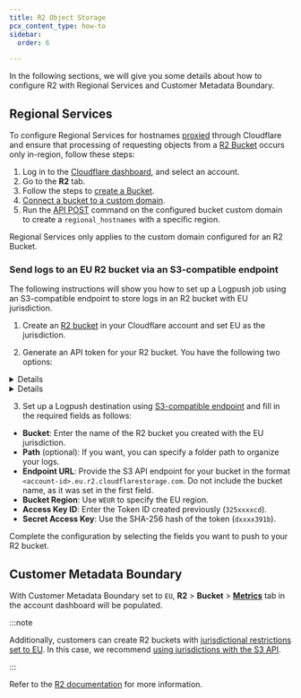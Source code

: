 ```yaml
---
title: R2 Object Storage
pcx_content_type: how-to
sidebar:
  order: 6

---
```



In the following sections, we will give you some details about how to configure R2 with Regional Services and Customer Metadata Boundary.

## Regional Services

To configure Regional Services for hostnames [proxied](/dns/manage-dns-records/reference/proxied-dns-records/) through Cloudflare and ensure that processing of requesting objects from a [R2 Bucket](/r2/buckets/) occurs only in-region, follow these steps:

1. Log in to the [Cloudflare dashboard](https://dash.cloudflare.com/), and select an account.
2. Go to the **R2** tab.
3. Follow the steps to [create a Bucket](/r2/buckets/create-buckets/).
4. [Connect a bucket to a custom domain](/r2/buckets/public-buckets/#connect-a-bucket-to-a-custom-domain).
5. Run the [API POST](/data-localization/regional-services/get-started/#configure-regional-services-via-api) command on the configured bucket custom domain to create a `regional_hostnames` with a specific region.

Regional Services only applies to the custom domain configured for an R2 Bucket.

### Send logs to an EU R2 bucket via an S3-compatible endpoint

The following instructions will show you how to set up a Logpush job using an S3-compatible endpoint to store logs in an R2 bucket with EU jurisdiction.

1. Create an [R2 bucket](/r2/get-started/) in your Cloudflare account and set EU as the jurisdiction.

2. Generate an API token for your R2 bucket. You have the following two options:

<Details header="Generate a token for a specific bucket (recommended)">

Go to the R2 section of your Cloudflare dashboard and select **Manage R2 API Tokens** to generate a token directly tied to your specific bucket. You can follow the instructions in the [Authentication](/r2/api/s3/tokens/) section. 

</Details>

<Details header="Generate a token for all buckets">

You can generate a API token in **Manage Account** > **Account API Tokens** or you can create a user-specific token:

1. Go to **My Profile** > **API Tokens** 
2. Select **Create Token** > **Create Custom Token**
3. Choose **Account** > **Workers R2 Storage** > **Edit** to set permissions.
4. To test your token, copy the `curl` command and paste it into a terminal.

```bash
curl "https://api.cloudflare.com/client/v4/user/tokens/verify" \
--header "Authorization: Bearer <API_TOKEN>"
```

The result:

```json
{
  "result": {
    "id": "325xxxxcd",
    "status": "active"
  },
  "success": true,
  "errors": [],
  "messages": [
    {
      "code": 10000,
      "message": "This API Token is valid and active",
      "type": null
    }
  ]
}
```

5. Generate a SHA-256 hash of the token:
      
```bash
echo -n "<token>" | shasum -a 256
```

This command will output a hash similar to `dxxxx391b`. 

</Details>

3. Set up a Logpush destination using [S3-compatible endpoint](/logs/get-started/enable-destinations/s3-compatible-endpoints/) and fill in the required fields as follows:

- **Bucket**: Enter the name of the R2 bucket you created with the EU jurisdiction.
- **Path** (optional): If you want, you can specify a folder path to organize your logs.
- **Endpoint URL**: Provide the S3 API endpoint for your bucket in the format `<account-id>.eu.r2.cloudflarestorage.com`. Do not include the bucket name, as it was set in the first field.
- **Bucket Region**: Use `WEUR` to specify the EU region.
- **Access Key ID**: Enter the Token ID created previously (`325xxxxcd`).
- **Secret Access Key**: Use the SHA-256 hash of the token (`dxxxx391b`).

Complete the configuration by selecting the fields you want to push to your R2 bucket.

## Customer Metadata Boundary

With Customer Metadata Boundary set to `EU`, **R2** > **Bucket** > [**Metrics**](/r2/platform/metrics-analytics/) tab in the account dashboard will be populated.

:::note


Additionally, customers can create R2 buckets with [jurisdictional restrictions set to EU](/r2/reference/data-location/#jurisdictional-restrictions). In this case, we recommend [using jurisdictions with the S3 API](/r2/reference/data-location/#using-jurisdictions-with-the-s3-api).


:::

Refer to the [R2 documentation](/r2/) for more information.
